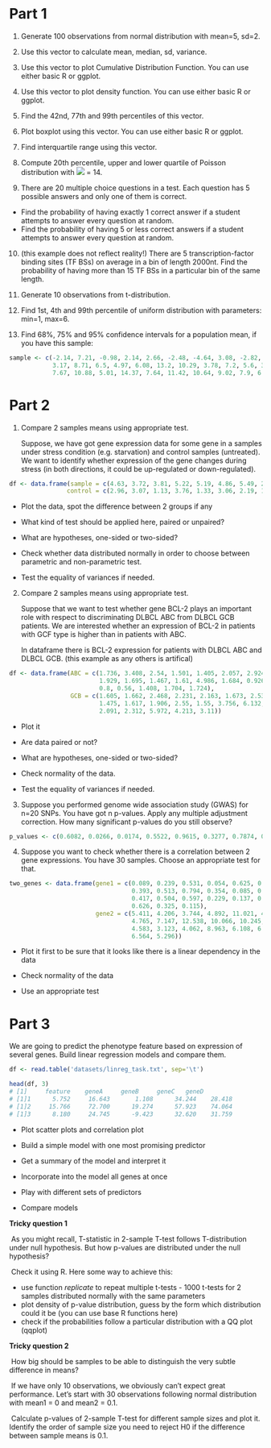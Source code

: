 ```R
```

# Part 1

1. Generate 100 observations from normal distribution with mean=5, sd=2.

2. Use this vector to calculate mean, median, sd, variance. 

3. Use this vector to plot Cumulative Distribution Function. You can use either basic R or ggplot. 

4. Use this vector to plot density function. You can use either basic R or ggplot. 

5. Find the 42nd, 77th and 99th percentiles of this vector. 

6. Plot boxplot using this vector. You can use either basic R or ggplot. 

7. Find interquartile range using this vector. 

8. Compute 20th percentile, upper and lower quartile of Poisson distribution with <img src="https://render.githubusercontent.com/render/math?math=\lambda"> = 14. 

9. There are 20 multiple choice questions in a test. Each question has 5 possible answers and only one of them is correct. 

* Find the probability of having exactly 1 correct answer if a student attempts to answer every question at random. 
* Find the probability of having 5 or less correct answers if a student attempts to answer every question at random.

10. (this example does not reflect reality!) There are 5 transcription-factor binding sites (TF BSs) on average in a bin of length 2000nt.  Find the probability of having more than 15 TF BSs in a particular bin of the same length. 

11. Generate 10 observations from t-distribution. 

12. Find 1st, 4th and 99th percentile of uniform distribution with parameters: min=1, max=6. 

13. Find 68%, 75% and 95% confidence intervals for a population mean, if you have this sample: 

```r
sample <- c(-2.14, 7.21, -0.98, 2.14, 2.66, -2.48, -4.64, 3.08, -2.82, 5.84, 
            3.17, 8.71, 6.5, 4.97, 6.08, 13.2, 10.29, 3.78, 7.2, 5.6, 3.34, 
            7.67, 10.88, 5.01, 14.37, 7.64, 11.42, 10.64, 9.02, 7.9, 6.05, 11.25)
```



# Part 2

1. Compare 2 samples means using appropriate test. 

   Suppose, we have got gene expression data for some gene in a samples under stress condition (e.g. starvation) and control samples (untreated). 
   We want to identify whether expression of the gene changes during stress (in both directions, it could be up-regulated or down-regulated).

```R
df <- data.frame(sample = c(4.63, 3.72, 3.81, 5.22, 5.19, 4.86, 5.49, 2.46, 4.43, 3.87, 4.88, 3.2, 3.64, 2.79, 4.97, 5.77, 3.08, 4.04, 4.79, 5.74),
                control = c(2.96, 3.07, 1.13, 3.76, 1.33, 3.06, 2.19, 1.32, 2.23, 0, 0.76, 2.52, 2.18, 1.9, 3.26, 1.26, 3.22, 1.5, 1.23, 2.13))
```
* Plot the data, spot the difference between 2 groups if any

* What kind of test should be applied here, paired or unpaired? 

* What are hypotheses, one-sided or two-sided?

* Check whether data distributed normally in order to choose between parametric and non-parametric test.

* Test the equality of variances if needed. 




2. Compare 2 samples means using appropriate test. 

   Suppose that we want to test whether gene BCL-2 plays an important role with respect to discriminating DLBCL ABC from DLBCL GCB patients. 
   We are interested whether an expression of BCL-2 in patients with GCF type is higher than in patients with ABC. 

   In dataframe there is BCL-2 expression for patients with DLBCL ABC and DLBCL GCB.
   (this example as any others is artifical)

```r
df <- data.frame(ABC = c(1.736, 3.408, 2.54, 1.501, 1.405, 2.057, 2.924, 3.147, 2.309, 2.774, 
                         1.929, 1.695, 1.467, 1.61, 4.986, 1.684, 0.926, 1.163, 2.8, 1.125, 
                         0.8, 0.56, 1.408, 1.704, 1.724),
                 GCB = c(1.605, 1.662, 2.468, 2.231, 2.163, 1.673, 2.536, 2.41, 1.205, 4.508, 
                         1.475, 1.617, 1.906, 2.55, 1.55, 3.756, 6.132, 4.455, 4.448, 1.688, 
                         2.091, 2.312, 5.972, 4.213, 3.11))
```


* Plot it 

* Are data paired or not?

* What are hypotheses, one-sided or two-sided?

* Check normality of the data. 

* Test the equality of variances if needed. 



3. Suppose you performed genome wide association study (GWAS) for n=20 SNPs. 
   You have got n p-values. Apply any multiple adjustment correction. How many significant p-values do you still observe? 

```r
p_values <- c(0.6082, 0.0266, 0.0174, 0.5522, 0.9615, 0.3277, 0.7874, 0.2051, 0.4608, 0.0472, 0.0164, 0.202, 0.8077, 0.1624, 0.9985, 0.0459, 0.1305, 0.2581, 0.9922, 0.2984)
```


4. Suppose you want to check whether there is a correlation between 2 gene expressions. You have 30 samples.  Choose an appropriate test for that. 

```r
two_genes <- data.frame(gene1 = c(0.089, 0.239, 0.531, 0.054, 0.625, 0.488, 0.522, 0.37, 0.347, 
                                  0.393, 0.513, 0.794, 0.354, 0.085, 0.144, 0.493, 0.021, 0.596,
                                  0.417, 0.504, 0.597, 0.229, 0.137, 0.843, 0.37, 0.421, 0.509, 
                                  0.626, 0.325, 0.115),
                        gene2 = c(5.411, 4.206, 3.744, 4.892, 11.021, 4.03, 7.741, 3.588, 9.762, 
                                  4.765, 7.147, 12.538, 10.066, 10.245, 7.657, 6.804, 8.888, 12.123, 
                                  4.583, 3.123, 4.062, 8.963, 6.108, 6.119, 8.919, 6.634, 10.857, 6.934, 
                                  6.564, 5.296))
```

* Plot it first to be sure that it looks like there is a linear dependency in the data 

* Check normality of the data 

* Use an appropriate test 



# Part 3

We are going to predict the phenotype feature based on expression of several genes. 
Build linear regression models and compare them.  

```r
df <- read.table('datasets/linreg_task.txt', sep='\t')

head(df, 3)
# [1]     feature    geneA     geneB     geneC   geneD
# [1]1	    5.752	  16.643	   1.108	  34.244	28.418
# [1]2	   15.766	  72.700	  19.274	  57.923	74.064
# [1]3	    8.180	  24.745	  -9.423	  32.620	31.759
```

* Plot scatter plots and correlation plot

* Build a simple model with one most promising predictor

* Get a summary of the model and interpret it 

* Incorporate into the model all genes at once

* Play with different sets of predictors

* Compare models 


<b> Tricky question 1 </b>

​	As you might recall, T-statistic in 2-sample T-test follows T-distribution under null hypothesis.  But how p-values are distributed under the null hypothesis? 

​	Check it using R. Here some way to achieve this:

* use function <i>replicate</i> to repeat multiple t-tests - 1000 t-tests for 2 samples distributed normally with the same parameters
* plot density of p-value distribution, guess by the form which distribution could it be (you can use base R functions here)
* check if the probabilities follow a particular distribution with a QQ plot (qqplot)


<b> Tricky question 2 </b>

​	How big should be samples to be able to distinguish the very subtle difference in means? 

​	If we have only 10 observations, we obviously can't expect great performance. Let's start with 30 observations following normal distribution with mean1 = 0 and mean2 = 0.1.

​	Calculate p-values of 2-sample T-test for different sample sizes and plot it. Identify the order of sample size you need to reject H0 if the difference between sample means is 0.1.

